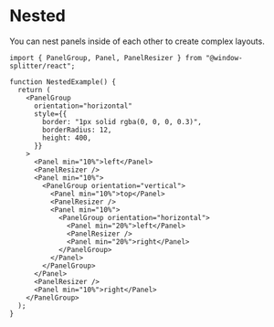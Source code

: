 
# Nested

You can nest panels inside of each other to create complex layouts.

<div className="my-6">
  <NestedExample />
</div>

```tsx
import { PanelGroup, Panel, PanelResizer } from "@window-splitter/react";

function NestedExample() {
  return (
    <PanelGroup
      orientation="horizontal"
      style={{
        border: "1px solid rgba(0, 0, 0, 0.3)",
        borderRadius: 12,
        height: 400,
      }}
    >
      <Panel min="10%">left</Panel>
      <PanelResizer />
      <Panel min="10%">
        <PanelGroup orientation="vertical">
          <Panel min="10%">top</Panel>
          <PanelResizer />
          <Panel min="10%">
            <PanelGroup orientation="horizontal">
              <Panel min="20%">left</Panel>
              <PanelResizer />
              <Panel min="20%">right</Panel>
            </PanelGroup>
          </Panel>
        </PanelGroup>
      </Panel>
      <PanelResizer />
      <Panel min="10%">right</Panel>
    </PanelGroup>
  );
}
```
